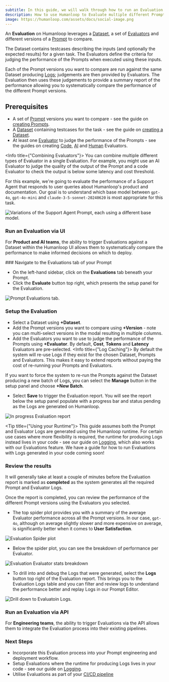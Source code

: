 ```yaml
---
subtitle: In this guide, we will walk through how to run an Evaluation to compare multiple different Prompts across a Dataset when Prompts and Evaluators are run on Humanloop.
description: How to use Humanloop to Evaluate multiple different Prompts across a Dataset.
image: https://humanloop.com/assets/docs/social-image.png
---
```


<Markdown src="../../../snippets/paid-feature.mdx" />

An **Evaluation** on Humanloop leverages a [Dataset](../../concepts/dataset), a set of [Evaluators](../../concepts/evaluator) and different versions of a [Prompt](../../concepts/prompt) to compare.

The Dataset contains testcases describing the inputs (and optionally the expected results) for a given task. The Evaluators define the criteria for judging the performance of the Prompts when executed using these inputs.

Each of the Prompt versions you want to compare are run against the same Dataset producing [Logs](../../concepts/logs); judgements are then provided by Evaluators.
The Evaluation then uses these judgements to provide a summary report of the performance allowing you to systematically compare the performance of the different Prompt versions.

## Prerequisites

- A set of [Prompt](../../concepts/prompt) versions you want to compare - see the guide on [creating Prompts](./comparing-prompt-editor).
- A [Dataset](../../concepts/dataset) containing testcases for the task - see the guide on [creating a Dataset](./creating-dataset).
- At least one [Evaluator](../../concepts/evaluator) to judge the performance of the Prompts - see the guides on creating [Code](./code-based-evaluator), [AI](./llm-judge) and [Human](./human-evaluation) Evaluators.


<Info title={"Combining Evaluators"}>
You can combine multiple different types of Evaluator in a single Evaluation.
For example, you might use an AI Evaluator to judge the quality of the output of the Prompt and a code Evaluator to check the output is below some latency and cost threshold.
</Info>

For this example, we're going to evaluate the performance of a Support Agent that responds to user queries about Humanloop's product and documentation.
Our goal is to understand which base model between `gpt-4o`, `gpt-4o-mini` and `claude-3-5-sonnet-20240620` is most appropriate for this task.


<img src="../../../assets/images/evaluation/support-agent-prompt-variants.png"
alt="Variations of the Support Agent Prompt, each using a different base model." />


### Run an Evaluation via UI

For **Product and AI teams**, the ability to trigger Evaluations against a Dataset within the Humanloop UI allows them to systematically compare the performance to make informed decisions on which to deploy.

<Steps>
### Navigate to the Evaluations tab of your Prompt

- On the left-hand sidebar, click on the **Evaluations** tab beneath your Prompt.
- Click the **Evaluate** button top right, which presents the setup panel for the Evaluation.

<img src="../../../assets/images/evaluation/evaluation-setup-initial.png"
alt="Prompt Evaluations tab."
/>

### Setup the Evaluation

- Select a Dataset using **+Dataset**.
- Add the Prompt versions you want to compare using **+Version** - note you can multi-select versions in the modal resulting in multiple columns.
- Add the Evaluators you want to use to judge the performance of the Prompts using **+Evaluator**. By default, **Cost**, **Tokens** and **Latency** Evaluators are pre-selected.
<Info title={"Log Caching"}>
By default the system will re-use Logs if they exist for the chosen Dataset, Prompts and Evaluators. This makes it easy to extend reports without paying the cost of re-running your Prompts and Evaluators.

If you want to force the system to re-run the Prompts against the Dataset producing a new batch of Logs, you can select the **Manage** button in the setup panel and choose **+New Batch**.
</Info>

- Select **Save** to trigger the Evaluation report. You will see the report below the setup panel populate with a progress bar and status pending as the Logs are generated on Humanloop.

<img src="../../../assets/images/evaluation/evaluation-in-progress-report.png"
alt="In progress Evaluation report"
/>

<Tip title={"Using your Runtime"}>
This guide assumes both the Prompt and Evaluator Logs are generated using the Humanloop runtime. For certain use cases where more flexibility is required, the runtime for producing Logs
instead lives in your code - see our guide on [Logging](../../development/logging), which also works with our Evaluations feature.
We have a guide for how to run Evaluations with Logs generated in your code coming soon!
</Tip>


### Review the results

It will generally take at least a couple of minutes before the Evaluation report is marked as **completed** as the system generates all the required Prompt and Evaluator Logs.

Once the report is completed, you can review the performance of the different Prompt versions using the Evaluators you selected.


- The top spider plot provides you with a summary of the average Evaluator performance across all the Prompt versions.
In our case, `gpt-4o`, although on average slightly slower and more expensive on average, is significantly better when it comes to **User Satisfaction**.

<img src="../../../assets/images/evaluation/evaluation-spider-plot.png"
alt="Evaluation Spider plot"
/>

- Below the spider plot, you can see the breakdown of performance per Evaluator.

<img src="../../../assets/images/evaluation/evaluation-evaluator-stats.png"
alt="Evaluation Evaluator stats breakdown"
/>

- To drill into and debug the Logs that were generated, select the **Logs** button top right of the Evaluation report.
This brings you to the Evaluation Logs table and you can filter and review logs to understand the performance better and replay Logs in our Prompt Editor.

<img src="../../../assets/images/evaluation/evaluation-logs-drilldown.png"
alt="Drill down to Evaluatoin Logs."
/>

</Steps>

### Run an Evaluation via API

For **Engineering teams**, the ability to trigger Evaluations via the API allows them to integrate the Evaluation process into their existing pipelines.

<Markdown src="../../../snippets/wip.mdx" />


[//]: # (<Steps>)

[//]: # ()
[//]: # (### Get the required IDs)

[//]: # ()
[//]: # (In order to trigger an Evaluation via the API, you will need the IDs of the Dataset, Prompts and Evaluator versions you want to include.)

[//]: # ()
[//]: # (- You can find the IDs of your Dataset, Prompts and Evaluators by navigating to the respective dashboards in the UI)

[//]: # ()
[//]: # (- Alternatively, you can use the API to list the)

[//]: # ()
[//]: # ()
[//]: # (### Trigger an Evaluation)

[//]: # ()
[//]: # (Once you have the IDs, you can populate the request to trigger an Evaluation.)

[//]: # ()
[//]: # (<EndpointRequestSnippet)

[//]: # (  endpoint="POST /datasets")

[//]: # (  example="CreateSupportDataset")

[//]: # (/>)

[//]: # ()
[//]: # (### Inspect the uploaded Dataset)

[//]: # ()
[//]: # (### Review the results)

[//]: # ()
[//]: # (You can)

[//]: # ()
[//]: # (Or you can poll the Evaluation status until it is marked as completed and then review the results.)


### Next Steps

- Incorporate this Evaluation process into your Prompt engineering and deployment workflow.
- Setup Evaluations where the runtime for producing Logs lives in your code - see our guide on [Logging](../../development/logging).
- Utilise Evaluations as part of your [CI/CD pipeline](./cicd-integration)
